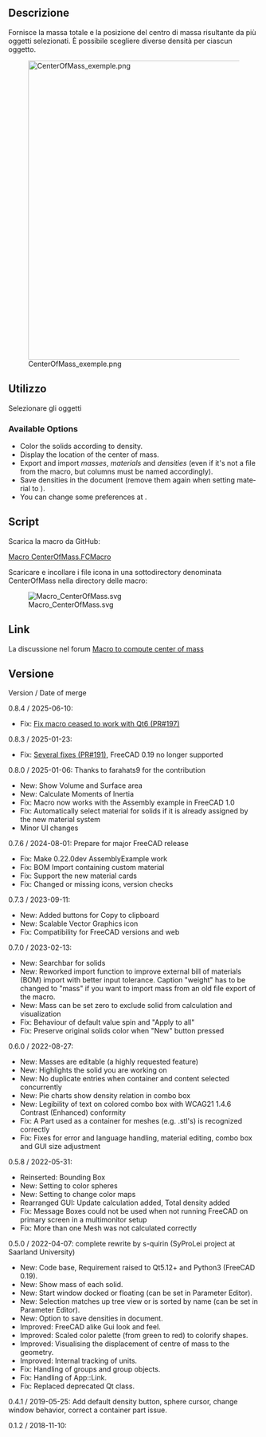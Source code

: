 <languages/>

<div class="mw-translate-fuzzy">
{{Macro/it
|Name=Macro CenterOfMass
|Translate=Centro di massa
|Description=Fornisce il centro di massa degli oggetti selezionati.
|Author=chupins, s-quirin
|Version=0.5.0
|Date=2022-04-06
|FCVersion>=0.19
}}
</div>

<span id="Description"></span>
==Descrizione==

<div class="mw-translate-fuzzy">
Fornisce la massa totale e la posizione del centro di massa risultante da più oggetti selezionati. È possibile scegliere diverse densità per ciascun oggetto.
</div>

{{Codeextralink|https://raw.githubusercontent.com/FreeCAD/FreeCAD-macros/master/Information/CenterOfMass.FCMacro}}

[[File:CenterOfMass_exemple.png|600px]]

<span id="Usage"></span>
==Utilizzo==

<div class="mw-translate-fuzzy">
Selezionare gli oggetti
</div>

<div lang="en" dir="ltr" class="mw-content-ltr">
===Available Options===
</div>

<div lang="en" dir="ltr" class="mw-content-ltr">
* Color the solids according to density.
* Display the location of the center of mass.
* Export and import ''masses'', ''materials'' and ''densities'' (even if it's not a {{FileName|.csv}} file from the macro, but columns must be named accordingly).
* Save densities in the document (remove them again when setting material to {{ComboBox|default}}).
* You can change some preferences at {{MenuCommand|Tools → Edit parameters → Preferences → Macros}}.
</div>

==Script==

<div class="mw-translate-fuzzy">
Scarica la macro da GitHub:
</div>
[https://github.com/FreeCAD/FreeCAD-macros/blob/master/Information/CenterOfMass.FCMacro Macro CenterOfMass.FCMacro]

<div class="mw-translate-fuzzy">
Scaricare e incollare i file icona in una sottodirectory denominata CenterOfMass nella directory delle macro:
</div>
[[File:Macro_CenterOfMass.svg]]

==Link==

<div class="mw-translate-fuzzy">
La discussione nel forum [https://forum.freecadweb.org/viewtopic.php?f=24&t=31883 Macro to compute center of mass]
</div>

<span id="Version"></span>
==Versione==

<div lang="en" dir="ltr" class="mw-content-ltr">
Version / Date of merge
</div>

<div lang="en" dir="ltr" class="mw-content-ltr">
0.8.4 / 2025-06-10:
* Fix: [https://github.com/FreeCAD/FreeCAD-macros/pull/197 Fix macro ceased to work with Qt6 (PR#197)]
</div>

<div lang="en" dir="ltr" class="mw-content-ltr">
0.8.3 / 2025-01-23:
* Fix: [https://github.com/FreeCAD/FreeCAD-macros/pull/191 Several fixes (PR#191)], FreeCAD 0.19 no longer supported
</div>

<div lang="en" dir="ltr" class="mw-content-ltr">
0.8.0 / 2025-01-06: Thanks to farahats9 for the contribution
* New: Show Volume and Surface area
* New: Calculate Moments of Inertia
* Fix: Macro now works with the Assembly example in FreeCAD 1.0
* Fix: Automatically select material for solids if it is already assigned by the new material system
* Minor UI changes
</div>

<div lang="en" dir="ltr" class="mw-content-ltr">
0.7.6 / 2024-08-01: Prepare for major FreeCAD release
* Fix: Make 0.22.0dev AssemblyExample work
* Fix: BOM Import containing custom material
* Fix: Support the new material cards
* Fix: Changed or missing icons, version checks
</div>

<div lang="en" dir="ltr" class="mw-content-ltr">
0.7.3 / 2023-09-11:
* New: Added buttons for Copy to clipboard
* New: Scalable Vector Graphics icon
* Fix: Compatibility for FreeCAD versions and web
</div>

<div lang="en" dir="ltr" class="mw-content-ltr">
0.7.0 / 2023-02-13:
* New: Searchbar for solids
* New: Reworked import function to improve external bill of materials (BOM) import with better input tolerance. Caption "weight" has to be changed to "mass" if you want to import mass from an old file export of the macro.
* New: Mass can be set zero to exclude solid from calculation and visualization
* Fix: Behaviour of default value spin and "Apply to all"
* Fix: Preserve original solids color when "New" button pressed
</div>

<div lang="en" dir="ltr" class="mw-content-ltr">
0.6.0 / 2022-08-27:
* New: Masses are editable (a highly requested feature)
* New: Highlights the solid you are working on
* New: No duplicate entries when container and content selected concurrently
* New: Pie charts show density relation in combo box
* New: Legibility of text on colored combo box with WCAG21 1.4.6 Contrast (Enhanced) conformity
* Fix: A Part used as a container for meshes (e.g. .stl's) is recognized correctly
* Fix: Fixes for error and language handling, material editing, combo box and GUI size adjustment
</div>

<div lang="en" dir="ltr" class="mw-content-ltr">
0.5.8 / 2022-05-31:
* Reinserted: Bounding Box
* New: Setting to color spheres
* New: Setting to change color maps
* Rearranged GUI: Update calculation added, Total density added
* Fix: Message Boxes could not be used when not running FreeCAD on primary screen in a multimonitor setup
* Fix: More than one Mesh was not calculated correctly
</div>

<div lang="en" dir="ltr" class="mw-content-ltr">
0.5.0 / 2022-04-07: complete rewrite by s-quirin (SyProLei project at Saarland University)
* New: Code base, Requirement raised to Qt5.12+ and Python3 (FreeCAD 0.19).
* New: Show mass of each solid.
* New: Start window docked or floating (can be set in Parameter Editor).
* New: Selection matches up tree view or is sorted by name (can be set in Parameter Editor).
* New: Option to save densities in document.
* Improved: FreeCAD alike Gui look and feel.
* Improved: Scaled color palette (from green to red) to colorify shapes.
* Improved: Visualising the displacement of centre of mass to the geometry.
* Improved: Internal tracking of units.
* Fix: Handling of groups and group objects.
* Fix: Handling of App::Link.
* Fix: Replaced deprecated Qt class.
</div>

<div class="mw-translate-fuzzy">
0.4.1 / 2019-05-25: Add default density button, sphere cursor, change window behavior, correct a container part issue.
</div>

<div class="mw-translate-fuzzy">
0.1.2 / 2018-11-10:
</div>